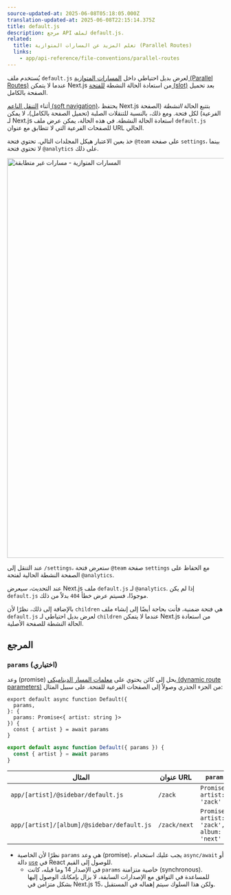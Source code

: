```yaml
---
source-updated-at: 2025-06-08T05:18:05.000Z
translation-updated-at: 2025-06-08T22:15:14.375Z
title: default.js
description: مرجع API لملف default.js.
related:
  title: تعلم المزيد عن المسارات المتوازية (Parallel Routes)
  links:
    - app/api-reference/file-conventions/parallel-routes
---
```


يُستخدم ملف `default.js` لعرض بديل احتياطي داخل [المسارات المتوازية (Parallel Routes)](/docs/app/api-reference/file-conventions/parallel-routes) عندما لا يتمكن Next.js من استعادة الحالة النشطة [للفتحة (slot)](/docs/app/api-reference/file-conventions/parallel-routes#slots) بعد تحميل الصفحة بالكامل.

أثناء [التنقل الناعم (soft navigation)](/docs/app/getting-started/linking-and-navigating#client-side-transitions)، يحتفظ Next.js بتتبع الحالة _النشطة_ (الصفحة الفرعية) لكل فتحة. ومع ذلك، بالنسبة للتنقلات الصلبة (تحميل الصفحة بالكامل)، لا يمكن لـ Next.js استعادة الحالة النشطة. في هذه الحالة، يمكن عرض ملف `default.js` للصفحات الفرعية التي لا تتطابق مع عنوان URL الحالي.

خذ بعين الاعتبار هيكل المجلدات التالي. تحتوي فتحة `@team` على صفحة `settings`، بينما لا تحتوي فتحة `@analytics` على ذلك.

<Image
  alt="المسارات المتوازية - مسارات غير متطابقة"
  srcLight="/docs/light/parallel-routes-unmatched-routes.png"
  srcDark="/docs/dark/parallel-routes-unmatched-routes.png"
  width="1600"
  height="930"
/>

عند التنقل إلى `/settings`، ستعرض فتحة `@team` صفحة `settings` مع الحفاظ على الصفحة النشطة الحالية لفتحة `@analytics`.

عند التحديث، سيعرض Next.js ملف `default.js` لـ `@analytics`. إذا لم يكن `default.js` موجودًا، فسيتم عرض خطأ `404` بدلاً من ذلك.

بالإضافة إلى ذلك، نظرًا لأن `children` هي فتحة ضمنية، فأنت بحاجة أيضًا إلى إنشاء ملف `default.js` لعرض بديل احتياطي لـ `children` عندما لا يتمكن Next.js من استعادة الحالة النشطة للصفحة الأصلية.

## المرجع

### `params` (اختياري)

وعد (promise) يحل إلى كائن يحتوي على [معلمات المسار الديناميكي (dynamic route parameters)](/docs/app/api-reference/file-conventions/dynamic-routes) من الجزء الجذري وصولاً إلى الصفحات الفرعية للفتحة. على سبيل المثال:

```tsx filename="app/[artist]/@sidebar/default.js" switcher
export default async function Default({
  params,
}: {
  params: Promise<{ artist: string }>
}) {
  const { artist } = await params
}
```

```jsx filename="app/[artist]/@sidebar/default.js" switcher
export default async function Default({ params }) {
  const { artist } = await params
}
```

| المثال                                     | عنوان URL    | `params`                                     |
| ------------------------------------------ | ------------ | -------------------------------------------- |
| `app/[artist]/@sidebar/default.js`         | `/zack`      | `Promise<{ artist: 'zack' }>`                |
| `app/[artist]/[album]/@sidebar/default.js` | `/zack/next` | `Promise<{ artist: 'zack', album: 'next' }>` |

- نظرًا لأن الخاصية `params` هي وعد (promise)، يجب عليك استخدام `async/await` أو دالة [`use`](https://react.dev/reference/react/use) في React للوصول إلى القيم.
  - في الإصدار 14 وما قبله، كانت `params` خاصية متزامنة (synchronous). للمساعدة في التوافق مع الإصدارات السابقة، لا يزال بإمكانك الوصول إليها بشكل متزامن في Next.js 15، ولكن هذا السلوك سيتم إهماله في المستقبل.